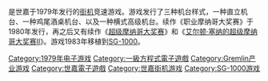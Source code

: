 {{unreferenced|time=2015-02-13T14:43:25+00:00}}
{{NoteTA
| G1=Games
| G2 = Sega
}}
{{Infobox VG
| title = 摩纳哥大奖赛
| english = Monaco GP
| image =
| developer = [[世嘉|世嘉]]、[[Gremlin_Industries|Gremlin Industries]]
| publisher = 世嘉
| designer =
| release = '''街机'''{{Vgrelease|WW|1979年}}'''SG-1000'''{{Vgrelease|JP|1983年|EU|1984年}}
| genre = [[竞速游戏|竞速游戏]]
| modes =
| cabinet =
| arcade system =
| display =
| input =
| platforms = [[街机|街机]]、[[SG-1000|SG-1000]]
}}

{{vgname|摩纳哥大奖赛|ja=モナコGP|en=Monaco GP}}是世嘉于1979年发行的[[街机|街机]]竞速游戏。游戏发行了三种机台样式，一种直立机台、一种鸡尾酒桌机台、以及一种横式高级机台。续作《职业摩纳哥大奖赛》于1980年发行，再之后又有续作《[[超级摩纳哥大奖赛|超级摩纳哥大奖赛]]》和《[[艾尔顿·塞纳的超级摩纳哥大奖赛II|艾尔顿·塞纳的超级摩纳哥大奖赛II]]》。游戏1983年移植到[[SG-1000|SG-1000]]。

{{DEFAULTSORT:Monaco GP}}
[[Category:1979年电子游戏|Category:1979年电子游戏]]
[[Category:一級方程式電子遊戲|Category:一級方程式電子遊戲]]
[[Category:Gremlin产业游戏|Category:Gremlin产业游戏]]
[[Category:世嘉電子遊戲|Category:世嘉電子遊戲]]
[[Category:世嘉街机游戏|Category:世嘉街机游戏]]
[[Category:SG-1000游戏|Category:SG-1000游戏]]

{{Sega-stub}}
{{racing-videogame-stub}}